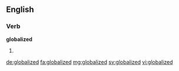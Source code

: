==English==

===Verb===
'''globalized'''

# {{en-past of|globalize}}

[[de:globalized]]
[[fa:globalized]]
[[mg:globalized]]
[[sv:globalized]]
[[vi:globalized]]